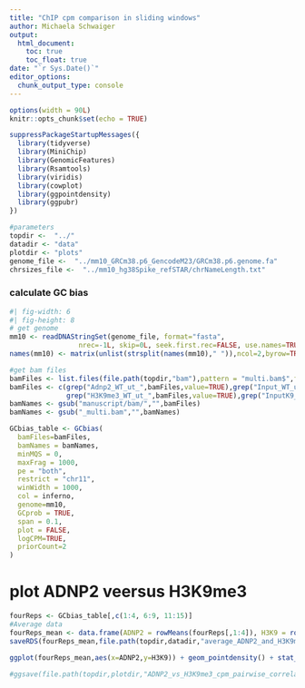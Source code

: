 ```yaml
---
title: "ChIP cpm comparison in sliding windows"
author: Michaela Schwaiger
output:
  html_document:
    toc: true
    toc_float: true
date: "`r Sys.Date()`"
editor_options: 
  chunk_output_type: console
---
```


```r
options(width = 90L)
knitr::opts_chunk$set(echo = TRUE)
```

```r
suppressPackageStartupMessages({
  library(tidyverse)
  library(MiniChip)
  library(GenomicFeatures)
  library(Rsamtools)
  library(viridis)
  library(cowplot)
  library(ggpointdensity)
  library(ggpubr)
})

#parameters
topdir <-  "../"
datadir <- "data"
plotdir <- "plots"
genome_file <-  "../mm10_GRCm38.p6_GencodeM23/GRCm38.p6.genome.fa"
chrsizes_file <-  "../mm10_hg38Spike_refSTAR/chrNameLength.txt"

```


### calculate GC bias

```r
#| fig-width: 6
#| fig-height: 8
# get genome
mm10 <- readDNAStringSet(genome_file, format="fasta",
                 nrec=-1L, skip=0L, seek.first.rec=FALSE, use.names=TRUE)
names(mm10) <- matrix(unlist(strsplit(names(mm10)," ")),ncol=2,byrow=TRUE)[,1]

#get bam files
bamFiles <- list.files(file.path(topdir,"bam"),pattern = "multi.bam$",full.names = TRUE)
bamFiles <- c(grep("Adnp2_WT_ut_",bamFiles,value=TRUE),grep("Input_WT_ut_",bamFiles,value=TRUE),
              grep("H3K9me3_WT_ut_",bamFiles,value=TRUE),grep("InputK9_WT_ut_",bamFiles,value=TRUE))
bamNames <- gsub("manuscript/bam/","",bamFiles)
bamNames <- gsub("_multi.bam","",bamNames)

GCbias_table <- GCbias(
  bamFiles=bamFiles,
  bamNames = bamNames,
  minMQS = 0,
  maxFrag = 1000,
  pe = "both",
  restrict = "chr11",
  winWidth = 1000,
  col = inferno,
  genome=mm10,
  GCprob = TRUE,
  span = 0.1,
  plot = FALSE,
  logCPM=TRUE,
  priorCount=2
)
```

# plot ADNP2 veersus H3K9me3

```r
fourReps <- GCbias_table[,c(1:4, 6:9, 11:15)]
#Average data
fourReps_mean <- data.frame(ADNP2 = rowMeans(fourReps[,1:4]), H3K9 = rowMeans(fourReps[,9:11]))
saveRDS(fourReps_mean,file.path(topdir,datadir,"average_ADNP2_and_H3K9me3_cpms_in_1kb_widnows_on_chr11.rds")) 

ggplot(fourReps_mean,aes(x=ADNP2,y=H3K9)) + geom_pointdensity() + stat_cor() + xlab("ADNP2 levels") + ylab("H3K9me3 levels") + theme_bw() + ggtitle("1kb windows on chr11")
 
#ggsave(file.path(topdir,plotdir,"ADNP2_vs_H3K9me3_cpm_pairwise_correlations_mq0_1kbwindows_priorCount2.pdf"),device="pdf",height=6,width=7)

```
